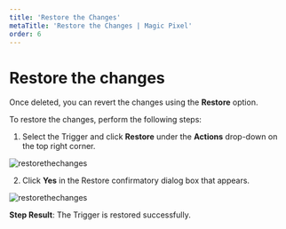 ---
title: 'Restore the Changes'
metaTitle: 'Restore the Changes | Magic Pixel'
order: 6
---

# Restore the changes

Once deleted, you can revert the changes using the **Restore** option. 

To restore the changes, perform the following steps:

1. Select the Trigger and click **Restore** under the **Actions** drop-down on the top right corner.

![restorethechanges](/images/triggersimages/restore.png)

2. Click **Yes** in the Restore confirmatory dialog box that appears.

![restorethechanges](/images/triggersimages/restoretrigger.png)

**Step Result**: The Trigger is restored successfully.